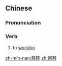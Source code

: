 ==Chinese==
{{zh-forms}}

===Pronunciation===
{{zh-pron
|m=jìbài
|cat=v
}}

===Verb===
{{zh-verb}}

# to [[worship]]

[[zh-min-nan:祭拜]]
[[zh:祭拜]]